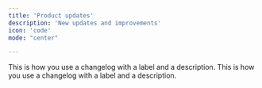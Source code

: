 ```yaml
---
title: 'Product updates'
description: 'New updates and improvements'
icon: 'code'
mode: "center"

---
```


<Update label="2024-10-12" description="v0.1.1">
    This is how you use a changelog with a label
    and a description.
</Update>
<Update label="2024-10-11" description="v0.1.0">
    This is how you use a changelog with a label
    and a description.
</Update>
